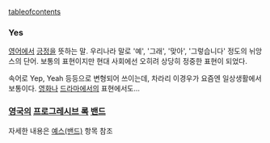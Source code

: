 [[tableofcontents]]
=== Yes ===
[[영어]]에서 [[긍정]]을 뜻하는 말. 우리나라 말로 '예', '그래', '맞아', '그렇습니다' 정도의 뉘앙스의 단어.
보통의 표현이지만 현대 사회에선 오히려 상당히 정중한 표현이 되었다.

속어로 Yep, Yeah 등등으로 변형되어 쓰이는데, 차라리 이경우가 요즘엔 일상생활에서 보통이다. 
[[영화]]나 [[드라마]]에서의 표현에서도...

=== [[영국]]의 [[프로그레시브 록]] [[밴드]] ===
자세한 내용은 [[예스(밴드)]] 항목 참조
